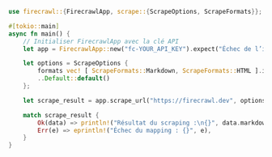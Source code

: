 ```rust Rust
use firecrawl::{FirecrawlApp, scrape::{ScrapeOptions, ScrapeFormats}};

#[tokio::main]
async fn main() {
    // Initialiser FirecrawlApp avec la clé API
    let app = FirecrawlApp::new("fc-YOUR_API_KEY").expect("Échec de l’initialisation de FirecrawlApp");

    let options = ScrapeOptions {
        formats vec! [ ScrapeFormats::Markdown, ScrapeFormats::HTML ].into(),
        ..Default::default()
    };

    let scrape_result = app.scrape_url("https://firecrawl.dev", options).await;

    match scrape_result {
        Ok(data) => println!("Résultat du scraping :\n{}", data.markdown.unwrap()),
        Err(e) => eprintln!("Échec du mapping : {}", e),
    }
}
```
